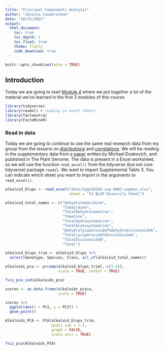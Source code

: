 ```yaml
---
title: "Principal Components Analysis"
author: "Jessica Cooperstone"
date: "10/25/2022"
output:
  html_document:
    toc: true
    toc_depth: 5
    toc_float: true
    theme: flatly
    code_download: true
---
```


```r
knitr::opts_chunk$set(echo = TRUE)
```

## Introduction

Today we are going to start [Module 4](_site/module4.html) where we put together a lot of the material we've learned in the first 3 modules of this course.

```r
library(tidyverse) 
library(readxl) # reading in excel sheets
library(factoextra)
library(FactoMineR)
```

### Read in data

Today we are going to continue to use the same real research data from my group from the lessons on [distributions](3_06_distributions/06_distributions.html) and [correlations](3_07_corrleations/07_correlations.html). We will be reading in the supplementary data from a [paper](https://acsess.onlinelibrary.wiley.com/doi/full/10.1002/tpg2.20192) written by Michael Dzakovich, and published in The Plant Genome. The data is present in a Excel worksheet, so we will use the function `read_excel()` from the tidyverse (but not core tidyverse) package `readxl`. We want to import Supplemental Table 3. You can indicate which sheet you want to import in the arguments to `read_excel()`.

```r
alkaloid_blups <- read_excel("data/tpg220192-sup-0002-supmat.xlsx",
                             sheet = "S3 BLUP Diversity Panel")
```



```r
alkaloid_total_names <- c("Dehydrotomatidine",
                          "Tomatidine",
                          "TotalDehydrotomatine",
                          "Tomatine",
                          "TotalHydroxytomatine",
                          "TotalAcetoxytomatine",
                          "DehydrolycoperosideFGdehydroesculeosideA",
                          "TotalLycoperosideFGEsculeosideA",
                          "TotalEsculeosideB",
                          "Total")

alkaloid_blups_trim <- alkaloid_blups %>%
  select(Genotype, Species, Class, all_of(alkaloid_total_names))
```

```r
alkaloids_pca <- prcomp(alkaloid_blups_trim[,-c(1:3)],
                        scale = TRUE, center = TRUE)

fviz_pca_ind(alkaloids_pca)

scores <- as.data.frame(alkaloids_pca$x,
                        scale = TRUE)

scores %>%
  ggplot(aes(x = PC1, y = PC2)) +
  geom_point()

Alkaloids_PCA <- PCA(alkaloid_blups_trim, 
                     quali.sup = 1:3, 
                     graph = FALSE,
                     scale.unit = TRUE)

fviz_pca(Alkaloids_PCA)
```



